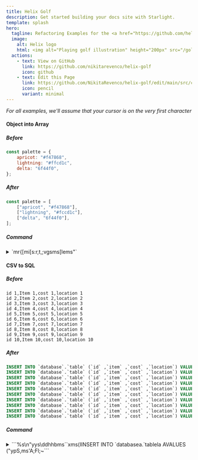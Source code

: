 ```yaml
---
title: Helix Golf
description: Get started building your docs site with Starlight.
template: splash
hero:
  tagline: Refactoring Examples for the <a href="https://github.com/helix-editor/helix">Helix Editor</a>
  image:
    alt: Helix logo
    html: <img alt="Playing golf illustration" height="200px" src="/golf.svg" style="margin:auto;"></img>
  actions:
    - text: View on GitHub
      link: https://github.com/nikitarevenco/helix-golf
      icon: github
    - text: Edit this Page
      link: https://github.com/NikitaRevenco/helix-golf/edit/main/src/content/docs/index.mdx
      icon: pencil
      variant: minimal
---
```



<Hexagons />

*For all examples, we'll assume that your cursor is on the very first character*

#### Object into Array

##### Before

```js
const palette = {
	apricot: "#f47868",
	lightning: "#ffcd1c",
	delta: "6f44f0",
};
```

##### After

```js
const palette = [
	["apricot", "#f47868"],
	["lightning", "#fccd1c"],
	["delta", "6f44f0"],
];
```

##### Command

<details>

<summary>
`mr{[mi[s:<enter>r,t,;vgsms[lems"`
</summary>

1. Go inside of the object with `j`
1. `mr{[` to replace the surrounding `{` with `[`
1. `mi[` to select inside the entire array
1. `s` to enter select mode
1. `:` + `Enter` will place a cursor on every `:`
1. `r,` replaces each selection with a `,`
1. `t,` moves the cursor on each line to the ending comma
1. `;` collapses the selection around each cursor into a single selection
1. `vgs` selects each line excluding the final comma
1. `ms[` surrounds each individual selection with `[` to turn it into an array
1. `l` moves 1 character forward, replacing the selection with just a 1-width selection
1. `e` selects until the end of each word
1. `ms"` surrounds the items with double quotes to make strings

</details>

#### CSV to SQL

##### Before

```csv
id 1,Item 1,cost 1,location 1
id 2,Item 2,cost 2,location 2
id 3,Item 3,cost 3,location 3
id 4,Item 4,cost 4,location 4
id 5,Item 5,cost 5,location 5
id 6,Item 6,cost 6,location 6
id 7,Item 7,cost 7,location 7
id 8,Item 8,cost 8,location 8
id 9,Item 9,cost 9,location 9
id 10,Item 10,cost 10,location 10
```

##### After

```sql
INSERT INTO `database`.`table` (`id` ,`item` ,`cost` ,`location`) VALUES ('id 1','Item 1','Cost 1','Location 1'); 
INSERT INTO `database`.`table` (`id` ,`item` ,`cost` ,`location`) VALUES ('id 2','Item 2','Cost 2','Location 2');
INSERT INTO `database`.`table` (`id` ,`item` ,`cost` ,`location`) VALUES ('id 3','Item 3','Cost 3','Location 3');
INSERT INTO `database`.`table` (`id` ,`item` ,`cost` ,`location`) VALUES ('id 4','Item 4','Cost 4','Location 4');
INSERT INTO `database`.`table` (`id` ,`item` ,`cost` ,`location`) VALUES ('id 5','Item 5','Cost 5','Location 5');
INSERT INTO `database`.`table` (`id` ,`item` ,`cost` ,`location`) VALUES ('id 6','Item 6','Cost 6','Location 6');
INSERT INTO `database`.`table` (`id` ,`item` ,`cost` ,`location`) VALUES ('id 7','Item 7','Cost 7','Location 7');
INSERT INTO `database`.`table` (`id` ,`item` ,`cost` ,`location`) VALUES ('id 8','Item 8','Cost 8','Location 8');
INSERT INTO `database`.`table` (`id` ,`item` ,`cost` ,`location`) VALUES ('id 9','Item 9','Cost 9','Location 9');
INSERT INTO `database`.`table` (`id` ,`item` ,`cost` ,`location`) VALUES ('id 10','Item 10','Cost 10','Location 10');
```

##### Command

<details>

<summary>
```%s\n<enter>"yys\d<enter>dhhbms``xms(IINSERT INTO `database<esc>a.`table<esc>la <esc>AVALUES (<esc>"ypS,ms'A;<esc>Fl;~```
</summary>

1. `%` selects full file
1. `s\n` then `Enter` split selection into multiple selections on newline
1. `"yy` yanks the 10 selections into "y" register
1. `s\d` then `Enter` selects all digits
1. `d` delete the selected digits
1. `hh` goes backwards 2 chars, important to make sure we are at the end of each word
1. `b` selects till the beginning of every word
1. `ms` ` surrounds each word with a backtick
1. ` ` ` switches all characters to lowercase
1. `x` selects each line then `_` trims the trailing whitespace
1. `ms(` surrounds each line with parentheses
1. `I` goes into insert mode at the beginning of each line
1. Type the following:

		```
		INSERT INTO `database
		```

1. `Escape` goes back to normal mode
1. `a` to go into insert mode after the backtick then type:

		```
		.`table
		```
1. `Escape` goes back into normal mode, then `la` to enter insert mode just before the opening parentheses
1. Add a `Space` then `Escape` to go back into normal mode again
1. `A` goes into insert mode at the end of each line, now type:

		```
		VALUES (
		```

1. Hit `Escape` to leave insert mode. Your cursor will be at the closing parenthesis. 
1. `"yp` pastes our previously yanked items from the "y" register
1. `S,` splits current selection into multiple selections on each comma
1. `ms'` surrounds each item with a single quote
1. `A;` adds a semicolon at the end of each line
1. `Escape` goes back to normal mode and `Fl` to place your cursor on the lowercase "l" of each "location"
1. `;` collapses each selection into a single-width selection
1. `~` toggles the case for each "l" into "L"

</details>
